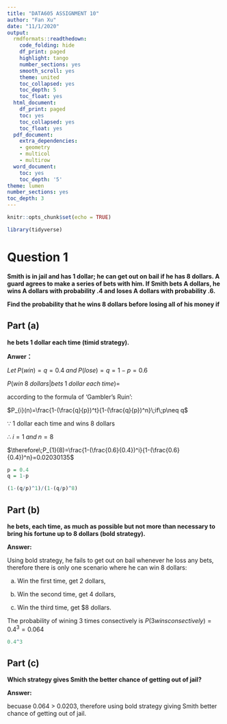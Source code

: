 ---
title: "DATA605 ASSIGNMENT 10"
author: "Fan Xu"
date: "11/1/2020"
output:
  rmdformats::readthedown:
    code_folding: hide
    df_print: paged
    highlight: tango
    number_sections: yes
    smooth_scroll: yes
    theme: united
    toc_collapsed: yes
    toc_depth: 5
    toc_float: yes
  html_document:
    df_print: paged
    toc: yes
    toc_collapsed: yes
    toc_float: yes
  pdf_document:
    extra_dependencies:
    - geometry
    - multicol
    - multirow
  word_document:
    toc: yes
    toc_depth: '5'
theme: lumen
number_sections: yes
toc_depth: 3
---

```{r setup, include=FALSE}
knitr::opts_chunk$set(echo = TRUE)
```


```{r load library, message=FALSE, warning=FALSE}
library(tidyverse)


```

# Question 1

**Smith is in jail and has 1 dollar; he can get out on bail if he has 8 dollars. A guard agrees to make a series of bets with him. If Smith bets A dollars, he wins A dollars with probability .4 and loses A dollars with probability .6.**

**Find the probability that he wins 8 dollars before losing all of his money if**

## Part (a)
**he bets 1 dollar each time (timid strategy).**

**Anwer：**

$Let\;P(win)=q=0.4\;and\;P(lose)=q=1-p=0.6$

$P(win\;8\;dollars|bets\;1\;dollar\;each\;time)=$


according to the formula of 'Gambler's Ruin':

$P_{i}(n)=\frac{1-(\frac{q}{p})^t}{1-(\frac{q}{p})^n}\;if\;p\neq q$

$\because$ 1 dollar each time and wins 8 dollars

$\therefore\;i=1\;and\;n=8$

$\therefore\;P_{1}(8)=\frac{1-(\frac{0.6}{0.4})^i}{1-(\frac{0.6}{0.4})^n}=0.02030135$

```{r}
p = 0.4
q = 1-p

(1-(q/p)^1)/(1-(q/p)^8)
```

## Part (b)
**he bets, each time, as much as possible but not more than necessary to bring his fortune up to 8 dollars (bold strategy).**

**Answer:**

Using bold strategy, he fails to get out on bail whenever he loss any bets, therefore there is only one scenario where he can win 8 dollars:

a. Win the first time, get 2 dollars,

b. Win the second time, get 4 dollars,

c. Win the third time, get $8 dollars.

The probability of wining 3 times consectively is $P(3 wins consectively)=0.4^3=0.064$

```{r}
0.4^3

```





## Part (c)
**Which strategy gives Smith the better chance of getting out of jail?**

**Answer:**

becuase 0.064 > 0.0203, therefore using bold strategy giving Smith better chance of getting out of jail.
